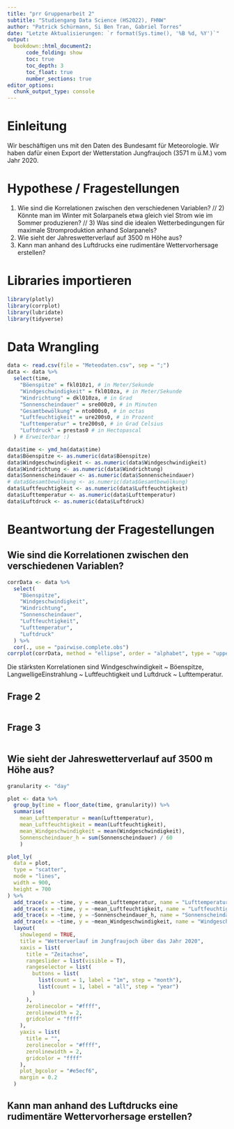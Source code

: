 ```yaml
---
title: "prr Gruppenarbeit 2"
subtitle: "Studiengang Data Science (HS2022), FHNW"
author: "Patrick Schürmann, Si Ben Tran, Gabriel Torres"
date: "Letzte Aktualisierungen: `r format(Sys.time(), '%B %d, %Y')`"
output:
  bookdown::html_document2:
      code_folding: show
      toc: true
      toc_depth: 3
      toc_float: true
      number_sections: true
editor_options: 
  chunk_output_type: console
---
```


# Einleitung
Wir beschäftigen uns mit den Daten des Bundesamt für Meteorologie. Wir haben dafür einen Export der Wetterstation Jungfraujoch (3571 m ü.M.) vom Jahr 2020.

# Hypothese / Fragestellungen
1) Wie sind die Korrelationen zwischen den verschiedenen Variablen?
// 2) Könnte man im Winter mit Solarpanels etwa gleich viel Strom wie im Sommer produzieren?
// 3) Was sind die idealen Wetterbedingungen für maximale Stromproduktion anhand Solarpanels?
4) Wie sieht der Jahreswetterverlauf auf 3500 m Höhe aus?
5) Kann man anhand des Luftdrucks eine rudimentäre Wettervorhersage erstellen?

# Libraries importieren
```r
library(plotly)
library(corrplot)
library(lubridate)
library(tidyverse)
```

# Data Wrangling
```r
data <- read.csv(file = "Meteodaten.csv", sep = ";")
data <- data %>%
  select(time,
    "Böenspitze" = fkl010z1, # in Meter/Sekunde
    "Windgeschwindigkeit" = fkl010za, # in Meter/Sekunde
    "Windrichtung" = dkl010za, # in Grad
    "Sonnenscheindauer" = sre000z0, # in Minuten
    "Gesamtbewölkung" = nto000s0, # in octas
    "Luftfeuchtigkeit" = ure200s0, # in Prozent
    "Lufttemperatur" = tre200s0, # in Grad Celsius
    "Luftdruck" = prestas0 # in Hectopascal
  ) # Erweiterbar :)

data$time <- ymd_hm(data$time)
data$Böenspitze <- as.numeric(data$Böenspitze)
data$Windgeschwindigkeit <- as.numeric(data$Windgeschwindigkeit)
data$Windrichtung <- as.numeric(data$Windrichtung)
data$Sonnenscheindauer <- as.numeric(data$Sonnenscheindauer)
# data$Gesamtbewölkung <- as.numeric(data$Gesamtbewölkung)
data$Luftfeuchtigkeit <- as.numeric(data$Luftfeuchtigkeit)
data$Lufttemperatur <- as.numeric(data$Lufttemperatur)
data$Luftdruck <- as.numeric(data$Luftdruck)
```

# Beantwortung der Fragestellungen
## Wie sind die Korrelationen zwischen den verschiedenen Variablen?
```r
corrData <- data %>%
  select(
    "Böenspitze",
    "Windgeschwindigkeit",
    "Windrichtung",
    "Sonnenscheindauer",
    "Luftfeuchtigkeit",
    "Lufttemperatur",
    "Luftdruck"
  ) %>%
  cor(., use = "pairwise.complete.obs")
corrplot(corrData, method = "ellipse", order = "alphabet", type = "upper", tl.pos = "lt")
```

Die stärksten Korrelationen sind Windgeschwindigkeit ~ Böenspitze, LangwelligeEinstrahlung ~ Luftfeuchtigkeit und Luftdruck ~ Lufttemperatur.  

## Frage 2
```r

```


## Frage 3
```r

```

## Wie sieht der Jahreswetterverlauf auf 3500 m Höhe aus?
```r
granularity <- "day"

plot <- data %>%
  group_by(time = floor_date(time, granularity)) %>%
  summarise(
    mean_Lufttemperatur = mean(Lufttemperatur),
    mean_Luftfeuchtigkeit = mean(Luftfeuchtigkeit),
    mean_Windgeschwindigkeit = mean(Windgeschwindigkeit),
    Sonnenscheindauer_h = sum(Sonnenscheindauer) / 60
    )

plot_ly(
  data = plot,
  type = "scatter",
  mode = "lines",
  width = 900,
  height = 700
) %>%
  add_trace(x = ~time, y = ~mean_Lufttemperatur, name = "Lufttemperatur °C") %>%
  add_trace(x = ~time, y = ~mean_Luftfeuchtigkeit, name = "Luftfeuchtigkeit in %", visible = "legendonly") %>%
  add_trace(x = ~time, y = ~Sonnenscheindauer_h, name = "Sonnenscheindauer in h", visible = "legendonly") %>%
  add_trace(x = ~time, y = ~mean_Windgeschwindigkeit, name = "Windgeschwindigkeit in m/s", visible = "legendonly") %>%
  layout(
    showlegend = TRUE,
    title = "Wetterverlauf im Jungfraujoch über das Jahr 2020",
    xaxis = list(
      title = "Zeitachse",
      rangeslider = list(visible = T),
      rangeselector = list(
        buttons = list(
          list(count = 1, label = "1m", step = "month"),
          list(count = 1, label = "all", step = "year")
        )
      ),
      zerolinecolor = "#ffff",
      zerolinewidth = 2,
      gridcolor = "ffff"
    ),
    yaxis = list(
      title = "",
      zerolinecolor = "#ffff",
      zerolinewidth = 2,
      gridcolor = "ffff"
    ),
    plot_bgcolor = "#e5ecf6",
    margin = 0.2
  )
```

## Kann man anhand des Luftdrucks eine rudimentäre Wettervorhersage erstellen?
```r

```
